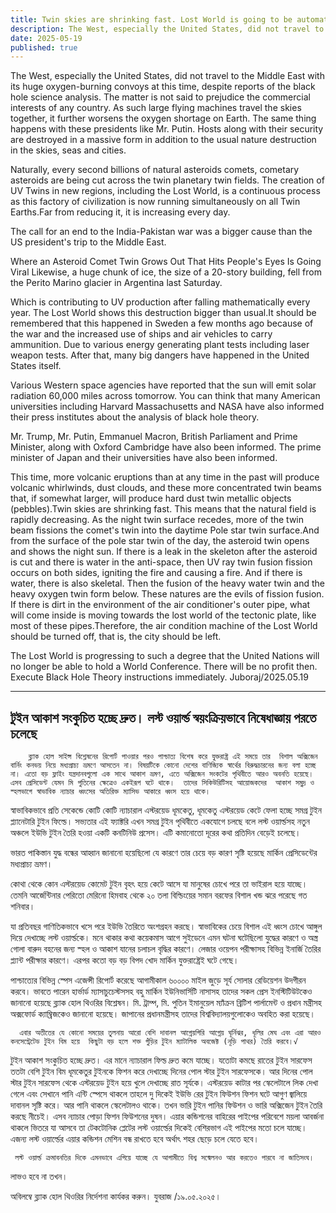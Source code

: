 ```yaml
---
title: Twin skies are shrinking fast. Lost World is going to be automatically banned
description: The West, especially the United States, did not travel to the Middle East with its huge oxygen-burning convoys at this time, despite reports of the black hole science analysis.
date: 2025-05-19
published: true
---
```


The West, especially the United States, did not travel to the Middle East with its huge oxygen-burning convoys at this time, despite reports of the black hole science analysis. The matter is not said to prejudice the commercial interests of any country. As such large flying machines travel the skies together, it further worsens the oxygen shortage on Earth. The same thing happens with these presidents like Mr. Putin.  Hosts along with their security are destroyed in a massive form in addition to the usual nature destruction in the skies, seas and cities.

Naturally, every second billions of natural asteroids comets, cometary asteroids are being cut across the twin planetary twin fields. The creation of UV Twins in new regions, including the Lost World, is a continuous process as this factory of civilization is now running simultaneously on all Twin Earths.Far from reducing it, it is increasing every day.

   The call for an end to the India-Pakistan war was a bigger cause than the US president's trip to the Middle East.

Where an Asteroid Comet Twin Grows Out That Hits People's Eyes Is Going Viral
Likewise, a huge chunk of ice, the size of a 20-story building, fell from the Perito Marino glacier in Argentina last Saturday.

Which is contributing to UV production after falling mathematically every year. The Lost World shows this destruction bigger than usual.It should be remembered that this happened in Sweden a few months ago because of the war and the increased use of ships and air vehicles to carry ammunition. Due to various energy generating plant tests including laser weapon tests. After that, many big dangers have happened in the United States itself.

Various Western space agencies have reported that the sun will emit solar radiation 60,000 miles across tomorrow. You can think that many American universities including Harvard Massachusetts and NASA have also informed their press institutes about the analysis of black hole theory.

Mr. Trump, Mr. Putin, Emmanuel Macron, British Parliament and Prime Minister, along with Oxford Cambridge have also been informed. The prime minister of Japan and their universities have also been informed.

This time, more volcanic eruptions than at any time in the past will produce volcanic whirlwinds, dust clouds, and these more concentrated twin beams that, if somewhat larger, will produce hard dust twin metallic objects (pebbles).Twin skies are shrinking fast. This means that the natural field is rapidly decreasing. As the night twin surface recedes, more of the twin beam fissions the comet's twin into the daytime Pole star twin surface.And from the surface of the pole star twin of the day, the asteroid twin opens and shows the night sun. If there is a leak in the skeleton after the asteroid is cut and there is water in the anti-space, then UV ray twin fusion fission occurs on both sides, igniting the fire and causing a fire. And if there is water, there is also skeletal.
Then the fusion of the heavy water twin and the heavy oxygen twin form below. These natures are the evils of fission fusion. If there is dirt in the environment of the air conditioner's outer pipe, what will come inside is moving towards the lost world of the tectonic plate, like most of these pipes.Therefore, the air condition machine of the Lost World should be turned off, that is, the city should be left.

The Lost World is progressing to such a degree that the United Nations will no longer be able to hold a World Conference.
There will be no profit then.
Execute Black Hole Theory instructions immediately.
Juboraj/2025.05.19

---

## টুইন আকাশ সংকুচিত হচ্ছে দ্রুত। লস্ট ওয়ার্ল্ড স্বয়ংক্রিয়ভাবে  নিষেধাজ্ঞায় পরতে চলেছে

        ব্ল‍্যাক হোল সাইন্স বিশ্লেষনের রিপোর্ট পাওয়ার পরও পাশ্চাত্য বিশেষ করে যুক্তরাষ্ট্র এই সময়ে তার  বিশাল অক্সিজেন বার্নিং কনভয় নিয়ে মধ‍্যপ্রাচ‍্য ভ্রমণে আসতেন না। বিষয়টিকে কোনো দেশের বাণিজ্যিক স্বার্থের বিরুদ্ধচারনের জন‍্য বলা হচ্ছে না। এতো বড় ফ্লাইং যন্ত্রদানবগুলো এক সাথে আকাশ ভ্রমণ, এতে অক্সিজেন সংকটের পৃথিবীতে আরও অবনতি হয়েছে। এসব প্রেসিডেন্ট যেমন মি পুতিনের ক্ষেত্রেও একইরূপ ঘটে থাকে।  তাদের সিকিউরিটিসহ আয়োজকদের  আকাশ সমুদ্র ও স্হলভাগে স্বাভাবিক ন‍্যাচার ধ্বংসের অতিরিক্ত ম‍্যাসিভ আকারে ধ্বংস হয়ে থাকে।

স্বাভাবিকভাবে প্রতি সেকেন্ডে কোটি কোটি  ন‍্যাচারাল এস্টরয়েড ধূমকেতু, ধূমকেতু এস্টরয়েড কেটে ফেলা হচ্ছে সমগ্র টুইন প্ল‍্যানেটারি টুইন ফিল্ডে। সভ‍্যতার এই ফ‍্যাক্টরি এখন সমগ্র টুইন পৃথিবীতে একযোগে চলছে বলে লস্ট ওয়ার্ল্ডসহ নতুন অঞ্চলে ইউভি টুইন  তৈরি হওয়া একটি কনটিনিউ প্রসেস।  এটি কমানোতো দূরের কথা প্রতিদিন বেড়েই চলেছে।

   ভারত পাকিস্তান যুদ্ধ বন্ধের আহ্বান জানানো হয়েছিলো যে কারণে তার চেয়ে বড় কারণ সৃষ্টি হয়েছে মার্কিন প্রেসিডেন্টের মধ‍্যপ্রাচ‍্য ভ্রমণ।

কোথা থেকে কোন এস্টরয়েড কোমেট টুইন বৃহৎ হয়ে কেটে আসে যা মানুষের চোখে পরে তা ভাইরাল হয়ে যাচ্ছে। তেমনি আর্জেন্টিনার পেরিতো মেরিনো হিমবাহ থেকে ‍২০ তলা বিল্ডিংয়ের সমান বরফের বিশাল খন্ড ঝরে পরেছে গত শনিবার।

যা প্রতিবছর গাণিতিকভাবে খসে পরে ইউভি তৈরিতে অংশগ্রহন করছে। স্বাভাবিকের চেয়ে বিশাল এই ধ্বংস চোখে আঙ্গুল দিয়ে দেখাচ্ছে লস্ট ওয়ার্ল্ডকে। মনে থাকার কথা কয়েকমাস আগে সুইডেনে এমন ঘটনা ঘটেছিলো যুদ্ধের কারণে ও অস্ত্র গোলা বারুদ বহনের জন‍্য স্হল ও আকাশ যানের চলাচল বৃদ্ধির কারণে। লেজার ওয়েপন পরীক্ষাসহ বিভিন্ন ইনার্জি তৈরির প্ল‍্যান্ট পরীক্ষার কারণে। এরপর কতো বড় বড় বিপদ খোদ মার্কিন যুক্তরাষ্ট্রেই ঘটে গেছে। 

পাশ্চাত্যের বিভিন্ন স্পেস এজেন্সী রিপোর্ট করেছে আগামীকাল ৬০০০০ মাইল জুড়ে সূর্য  সোলার রেডিয়েশন উদগীরন করবে। ভাবতে পারেন হার্ভার্ড ম‍্যাসাচুচেস্টসসহ বহু মার্কিন ইউনিভার্সিটি নাসাসহ তাদের সকল প্রেস ইনস্টিটিউটকেও জানানো হয়েছে ব্ল‍্যাক হোল থিওরির বিশ্লেষন। মি. ট্রাম্প, মি. পুতিন ইমানুয়েল ম‍্যাঁক্রন ব্রিটিশ পার্লামেন্ট ও প্রধান মন্ত্রীসহ অক্সফোর্ড ক‍্যাম্ব্রিজকেও জানানো হয়েছে। জাপানের প্রধানমন্ত্রীসহ তাদের বিশ্ববিদ্যালয়গুলোকেও অবহিত করা হয়েছে।

      এবার অতীতের যে কোনো সময়ের তুলনায় আরো বেশি দাবানল আগ্নেয়গিরি আগ্নেয় ঘূর্নিঝর, ধূলির মেঘ এবং এরা আরও কনসেন্ট্রেটেড টুইন বিম হয়ে  কিছুটা বড় হলে শক্ত গুঁড়ির টুইন ম‍্যাটালিক অবজেক্ট (নূড়ি পাথর) তৈরি করবে।√
টুইন আকাশ সংকুচিত হচ্ছে দ্রুত। এর মানে ন‍্যাচারাল ফিল্ড দ্রুত কমে যাচ্ছে। যতোটা কমছে রাতের টুইন সারফেস ততটা বেশি টুইন বিম ধূমকেতুর টুইনকে ফিশন করে দেখাচ্ছে দিনের পোল স্টার টুইন সারফেসকে। আর দিনের পোল স্টার টুইন সারফেস থেকে এস্টরয়েড টুইন  হয়ে খুলে দেখাচ্ছে রাত সূর্যকে। এস্টরয়েড কাটার পর স্কেলেটালে লিক দেখা গেলে এবং সেখানে পানি এন্টি স্পেসে  থাকলে তাহলে দু দিকেই ইউভি রের টুইন ফিউশন ফিশন ঘটে আগুণ জ্বালিয়ে দাবানল সৃষ্টি করে। আর পানি থাকলে স্কেলেটালও থাকে। তখন ভারি টুইন পানির ফিউশন ও ভারি অক্সিজেন টুইন তৈরি করছে নীচেই। এসব ন‍্যাচার পোড়া ফিশন ফিউশনের দুষন। এয়ার কন্ডিশনের বাহিরের পাইপের পরিবেশে ময়লা আবর্জনা থাকলে ভিতরে যা আসবে তা টেকটোনিক প্লেটের লস্ট ওয়ার্ল্ডের দিকেই বেশিরভাগ এই পাইপের মতো চলে যাচ্ছে। এজন‍্য লস্ট ওয়ার্ল্ডের এয়ার কন্ডিশন মেশিন বন্ধ রাখতে হবে অর্থাৎ শহর ছেড়ে চলে যেতে হবে।

     লস্ট ওয়ার্ল্ড ক্রমাবনতির দিকে এমনভাবে এগিয়ে যাচ্ছে যে আগামীতে বিশ্ব সন্মেলনও আর করতেও পারবে না জাতিসংঘ।
লাভও হবে না তখন।

অবিলম্বে ব্ল‍্যাক হোল থিওরির নির্দেশনা কার্যকর করুন।
যুবরাজ /১৯.০৫.২০২৫।
